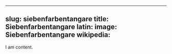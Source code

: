 
---
slug: siebenfarbentangare
title: Siebenfarbentangare
latin:
image: Siebenfarbentangare
wikipedia: 
---

I am content.
